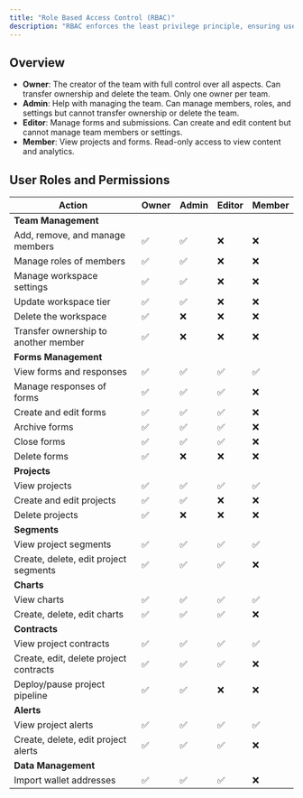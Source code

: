 ```yaml
---
title: "Role Based Access Control (RBAC)"
description: "RBAC enforces the least privilege principle, ensuring users only have access to the resources necessary for their specific roles."
---
```


## Overview

- **Owner**: The creator of the team with full control over all aspects. Can transfer ownership and delete the team. Only one owner per team.
- **Admin**: Help with managing the team. Can manage members, roles, and settings but cannot transfer ownership or delete the team.
- **Editor**: Manage forms and submissions. Can create and edit content but cannot manage team members or settings.
- **Member**: View projects and forms. Read-only access to view content and analytics.

## User Roles and Permissions

| Action | Owner | Admin | Editor | Member |
|--------|-------|-------|--------|--------|
| **Team Management** | | | | |
| Add, remove, and manage members | ✅ | ✅ | ❌ | ❌ |
| Manage roles of members | ✅ | ✅ | ❌ | ❌ |
| Manage workspace settings | ✅ | ✅ | ❌ | ❌ |
| Update workspace tier | ✅ | ✅ | ❌ | ❌ |
| Delete the workspace | ✅ | ❌ | ❌ | ❌ |
| Transfer ownership to another member | ✅ | ❌ | ❌ | ❌ |
| **Forms Management** | | | | |
| View forms and responses | ✅ | ✅ | ✅ | ✅ |
| Manage responses of forms | ✅ | ✅ | ✅ | ❌ |
| Create and edit forms | ✅ | ✅ | ✅ | ❌ |
| Archive forms | ✅ | ✅ | ✅ | ❌ |
| Close forms | ✅ | ✅ | ✅ | ❌ |
| Delete forms | ✅ | ❌ | ❌ | ❌ |
| **Projects** | | | | |
| View projects | ✅ | ✅ | ✅ | ✅ |
| Create and edit projects | ✅ | ✅ | ❌ | ❌ |
| Delete projects | ✅ | ❌ | ❌ | ❌ |
| **Segments** | | | | |
| View project segments | ✅ | ✅ | ✅ | ✅ |
| Create, delete, edit project segments | ✅ | ✅ | ✅ | ❌ |
| **Charts** | | | | |
| View charts | ✅ | ✅ | ✅ | ✅ |
| Create, delete, edit charts | ✅ | ✅ | ✅ | ❌ |
| **Contracts** | | | | |
| View project contracts | ✅ | ✅ | ✅ | ✅ |
| Create, edit, delete project contracts | ✅ | ✅ | ✅ | ❌ |
| Deploy/pause project pipeline | ✅ | ✅ | ❌ | ❌ |
| **Alerts** | | | | |
| View project alerts | ✅ | ✅ | ✅ | ✅ |
| Create, delete, edit project alerts | ✅ | ✅ | ✅ | ❌ |
| **Data Management** | | | | |
| Import wallet addresses | ✅ | ✅ | ✅ | ❌ |
